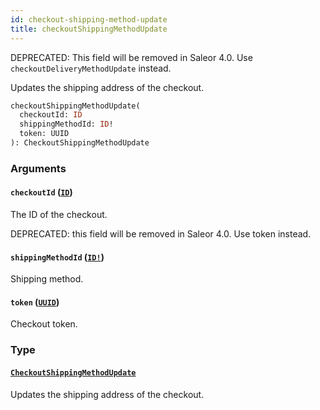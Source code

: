 ```yaml
---
id: checkout-shipping-method-update
title: checkoutShippingMethodUpdate
---
```


<span class="badge badge--warning">DEPRECATED: This field will be removed in Saleor 4.0. Use `checkoutDeliveryMethodUpdate` instead.</span>

Updates the shipping address of the checkout.

```graphql
checkoutShippingMethodUpdate(
  checkoutId: ID
  shippingMethodId: ID!
  token: UUID
): CheckoutShippingMethodUpdate

```

### Arguments

#### `checkoutId` ([`ID`](../../../developer/api-reference/scalars/id))

The ID of the checkout.

DEPRECATED: this field will be removed in Saleor 4.0. Use token instead.

#### `shippingMethodId` ([`ID!`](../../../developer/api-reference/scalars/id))

Shipping method.

#### `token` ([`UUID`](../../../developer/api-reference/scalars/uuid))

Checkout token.

### Type

#### [`CheckoutShippingMethodUpdate`](../../../developer/api-reference/objects/checkout-shipping-method-update)

Updates the shipping address of the checkout.
